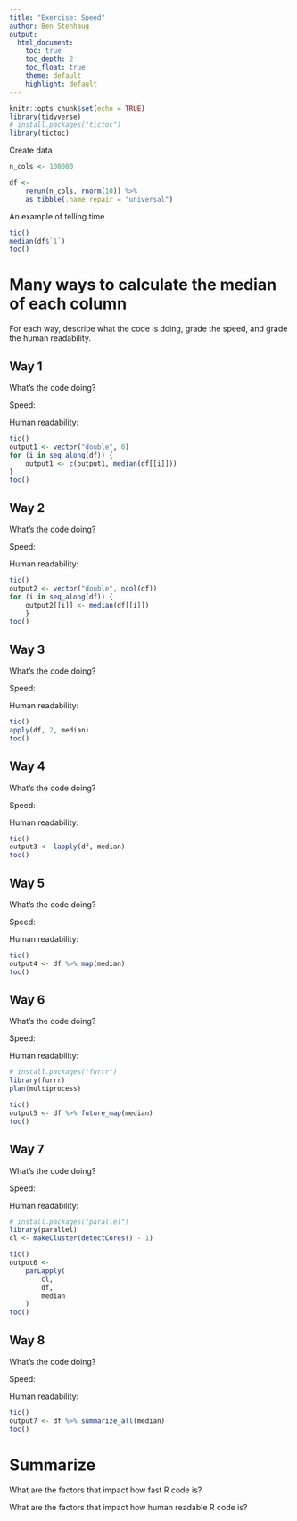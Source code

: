 ```yaml
---
title: "Exercise: Speed"
author: Ben Stenhaug
output: 
  html_document:
    toc: true
    toc_depth: 2
    toc_float: true
    theme: default
    highlight: default
---
```


```r
knitr::opts_chunk$set(echo = TRUE)
library(tidyverse)
# install.packages("tictoc")
library(tictoc)
```

Create data

```r
n_cols <- 100000

df <- 
    rerun(n_cols, rnorm(10)) %>% 
    as_tibble(.name_repair = "universal")
```

An example of telling time

```r
tic()
median(df$`1`)
toc()
```

# Many ways to calculate the median of each column

For each way, describe what the code is doing, grade the speed, and grade the human readability.

## Way 1

What's the code doing?

Speed:

Human readability:

```r
tic()
output1 <- vector("double", 0)
for (i in seq_along(df)) {
    output1 <- c(output1, median(df[[i]]))
}
toc()
```

## Way 2

What's the code doing?

Speed:

Human readability:

```r
tic()
output2 <- vector("double", ncol(df))
for (i in seq_along(df)) {
    output2[[i]] <- median(df[[i]])
    }
toc()
```

## Way 3

What's the code doing?

Speed:

Human readability:

```r
tic()
apply(df, 2, median)
toc()
```

## Way 4

What's the code doing?

Speed:

Human readability:

```r
tic()
output3 <- lapply(df, median)
toc()
```

## Way 5

What's the code doing?

Speed:

Human readability:

```r
tic()
output4 <- df %>% map(median)
toc()
```

## Way 6

What's the code doing?

Speed:

Human readability:

```r
# install.packages("furrr")
library(furrr)
plan(multiprocess)

tic()
output5 <- df %>% future_map(median)
toc()
```

## Way 7

What's the code doing?

Speed:

Human readability:

```r
# install.packages("parallel")
library(parallel)
cl <- makeCluster(detectCores() - 1)

tic()
output6 <- 
    parLapply(
        cl, 
        df,
        median
    )
toc()
```

## Way 8

What's the code doing?

Speed:

Human readability:

```r
tic()
output7 <- df %>% summarize_all(median)
toc()
```

# Summarize

What are the factors that impact how fast R code is?

What are the factors that impact how human readable R code is?
